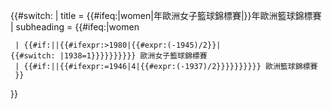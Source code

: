 {{#switch:{{{1|}}}
| title = {{#ifeq:{{{gender}}}|women|{{{year}}}年歐洲女子籃球錦標賽|{{{year}}}}}年歐洲籃球錦標賽
| subheading =  {{#ifeq:{{{gender}}}|women
  | {{#if:{{{year|}}}|{{ordinal|{{#ifexpr:{{{year}}}<1981 and {{{year}}}!=1938|{{#expr:({{{year}}}-1946)/2}}|{{#ifexpr:{{{year}}}>1980|{{#expr:({{{year}}}-1945)/2}}|{{#switch:{{{year}}} |1938=1}}}}}}}}}}&nbsp;歐洲女子籃球錦標賽
  | {{#if:{{{year|}}}|{{ordinal|{{#ifexpr:{{{year}}}<1940|{{#expr:({{{year}}}-1933)/2}}|{{#ifexpr:{{{year}}}=1946|4|{{#expr:({{{year}}}-1937)/2}}}}}}}}}}&nbsp;歐洲籃球錦標賽
  }}
}}<noinclude>

</noinclude>